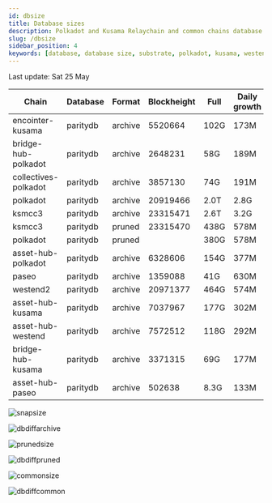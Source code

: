 ```yaml
---
id: dbsize
title: Database sizes
description: Polkadot and Kusama Relaychain and common chains database sizes
slug: /dbsize
sidebar_position: 4
keywords: [database, database size, substrate, polkadot, kusama, westend]
---
```



Last update: Sat 25 May

| Chain    | Database   | Format | Blockheight | Full         | Daily growth |
| ------------------------| ----------- | -------- | ------- | ---------- | ----- | 
| encointer-kusama | paritydb | archive | 5520664 | 102G | 173M |
| bridge-hub-polkadot | paritydb | archive | 2648231 | 58G | 189M |
| collectives-polkadot | paritydb | archive | 3857130 | 74G | 191M |
| polkadot | paritydb | archive | 20919466 | 2.0T | 2.8G |
| ksmcc3 | paritydb | archive | 23315471 | 2.6T | 3.2G |
| ksmcc3 | paritydb | pruned | 23315470 | 438G | 578M |
| polkadot | paritydb | pruned |  | 380G | 578M |
| asset-hub-polkadot | paritydb | archive | 6328606 | 154G | 377M |
| paseo | paritydb | archive | 1359088 | 41G | 630M |
| westend2 | paritydb | archive | 20971377 | 464G | 574M |
| asset-hub-kusama | paritydb | archive | 7037967 | 177G | 302M |
| asset-hub-westend | paritydb | archive | 7572512 | 118G | 292M |
| bridge-hub-kusama | paritydb | archive | 3371315 | 69G | 177M |
| asset-hub-paseo | paritydb | archive | 502638 | 8.3G | 133M |

![snapsize](/img/archivesize.png)

![dbdiffarchive](/img/dbdiffrelay.png)

![prunedsize](/img/prunedsize.png)

![dbdiffpruned](/img/dbdiffpruned.png)

![commonsize](/img/commonsize.png)

![dbdiffcommon](/img/dbdiffcommon.png)

